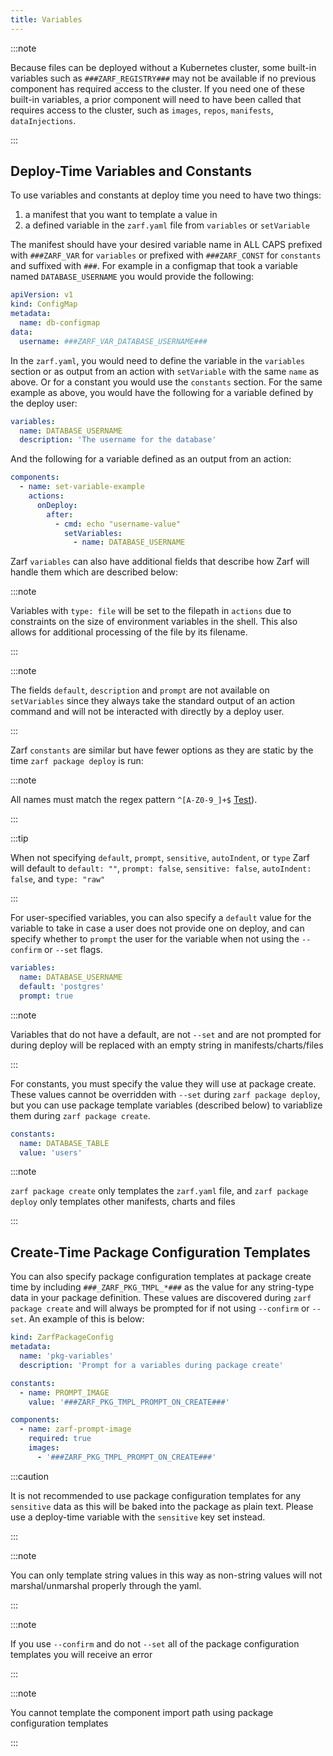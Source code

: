 ```yaml
---
title: Variables
---
```



:::note

Because files can be deployed without a Kubernetes cluster, some built-in variables such as `###ZARF_REGISTRY###` may not be available if no previous component has required access to the cluster. If you need one of these built-in variables, a prior component will need to have been called that requires access to the cluster, such as `images`, `repos`, `manifests`, `dataInjections`.

:::

## Deploy-Time Variables and Constants

To use variables and constants at deploy time you need to have two things:

1. a manifest that you want to template a value in
2. a defined variable in the `zarf.yaml` file from `variables` or `setVariable`

The manifest should have your desired variable name in ALL CAPS prefixed with `###ZARF_VAR` for `variables` or prefixed with `###ZARF_CONST` for `constants` and suffixed with `###`.  For example in a configmap that took a variable named `DATABASE_USERNAME` you would provide the following:

```yaml
apiVersion: v1
kind: ConfigMap
metadata:
  name: db-configmap
data:
  username: ###ZARF_VAR_DATABASE_USERNAME###
```

In the `zarf.yaml`, you would need to define the variable in the `variables` section or as output from an action with `setVariable` with the same `name` as above. Or for a constant you would use the `constants` section.  For the same example as above, you would have the following for a variable defined by the deploy user:

```yaml
variables:
  name: DATABASE_USERNAME
  description: 'The username for the database'
```

And the following for a variable defined as an output from an action:

```yaml
components:
  - name: set-variable-example
    actions:
      onDeploy:
        after:
          - cmd: echo "username-value"
            setVariables:
              - name: DATABASE_USERNAME
```

Zarf `variables` can also have additional fields that describe how Zarf will handle them which are described below:

<Properties item="ZarfPackageVariable" />

:::note

Variables with `type: file` will be set to the filepath in `actions` due to constraints on the size of environment variables in the shell.  This also allows for additional processing of the file by its filename.

:::

:::note

The fields `default`, `description` and `prompt` are not available on `setVariables` since they always take the standard output of an action command and will not be interacted with directly by a deploy user.

:::

Zarf `constants` are similar but have fewer options as they are static by the time `zarf package deploy` is run:

<Properties item="ZarfPackageConstant" />

:::note

All names must match the regex pattern `^[A-Z0-9_]+$` [Test](https://regex101.com/r/BG5ZqW/1)).

:::

:::tip

When not specifying `default`, `prompt`, `sensitive`, `autoIndent`, or `type` Zarf will default to `default: ""`, `prompt: false`, `sensitive: false`, `autoIndent: false`, and `type: "raw"`

:::

For user-specified variables, you can also specify a `default` value for the variable to take in case a user does not provide one on deploy, and can specify whether to `prompt` the user for the variable when not using the `--confirm` or `--set` flags.

```yaml
variables:
  name: DATABASE_USERNAME
  default: 'postgres'
  prompt: true
```

:::note

Variables that do not have a default, are not `--set` and are not prompted for during deploy will be replaced with an empty string in manifests/charts/files

:::

For constants, you must specify the value they will use at package create. These values cannot be overridden with `--set` during `zarf package deploy`, but you can use package template variables (described below) to variablize them during `zarf package create`.

```yaml
constants:
  name: DATABASE_TABLE
  value: 'users'
```

:::note

`zarf package create` only templates the `zarf.yaml` file, and `zarf package deploy` only templates other manifests, charts and files

:::

## Create-Time Package Configuration Templates

You can also specify package configuration templates at package create time by including `###_ZARF_PKG_TMPL_*###` as the value for any string-type data in your package definition. These values are discovered during `zarf package create` and will always be prompted for if not using `--confirm` or `--set`. An example of this is below:

```yaml
kind: ZarfPackageConfig
metadata:
  name: 'pkg-variables'
  description: 'Prompt for a variables during package create'

constants:
  - name: PROMPT_IMAGE
    value: '###ZARF_PKG_TMPL_PROMPT_ON_CREATE###'

components:
  - name: zarf-prompt-image
    required: true
    images:
      - '###ZARF_PKG_TMPL_PROMPT_ON_CREATE###'
```

:::caution

It is not recommended to use package configuration templates for any `sensitive` data as this will be baked into the package as plain text.  Please use a deploy-time variable with the `sensitive` key set instead.

:::

:::note

You can only template string values in this way as non-string values will not marshal/unmarshal properly through the yaml.

:::

:::note

If you use `--confirm` and do not `--set` all of the package configuration templates you will receive an error

:::

:::note

You cannot template the component import path using package configuration templates

:::
